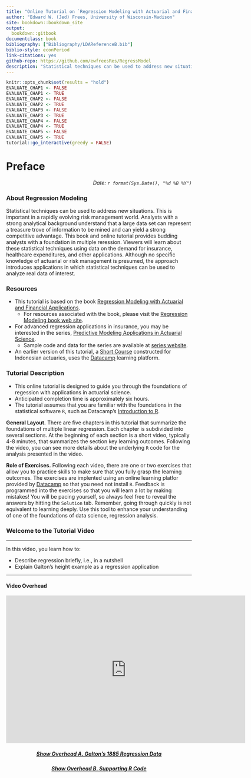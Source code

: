 --- 
title: "Online Tutorial on `Regression Modeling with Actuarial and Financial Applications`"
author: "Edward W. (Jed) Frees, University of Wisconsin-Madison"
site: bookdown::bookdown_site
output:
  bookdown::gitbook
documentclass: book
bibliography: ["Bibliography/LDAReferenceB.bib"]
biblio-style: econPeriod
link-citations: yes
github-repo: https://github.com/ewfreesRes/RegressModel
description: "Statistical techniques can be used to address new situations. This is important in a rapidly evolving risk management world. Analysts with a strong analytical background understand that a large data set can represent a treasure trove of information to be mined and can yield a strong competitive advantage. This course provides budding analysts with a foundation in multiple reression. Participants will learn about these statistical techniques using data on the demand for insurance, lottery sales, healthcare expenditures, and other applications. Although no specific knowledge of actuarial or risk management is presumed, the approach introduces applications in which statistical techniques can be used to analyze real data of interest."
---




```{r include = FALSE}
knitr::opts_chunk$set(results = "hold")
EVALUATE_CHAP1 <- FALSE
EVALUATE_CHAP1 <- TRUE
EVALUATE_CHAP2 <- FALSE
EVALUATE_CHAP2 <- TRUE
EVALUATE_CHAP3 <- FALSE
EVALUATE_CHAP3 <- TRUE
EVALUATE_CHAP4 <- FALSE
EVALUATE_CHAP4 <- TRUE
EVALUATE_CHAP5 <- FALSE
EVALUATE_CHAP5 <- TRUE
tutorial::go_interactive(greedy = FALSE)
```


# Preface {-}

<p style="text-align:right;">
*Date: `r format(Sys.Date(), "%d %B %Y")`*</p>


### About Regression Modeling {-}

Statistical techniques can be used to address new situations. This is important in a rapidly evolving risk management world. Analysts with a strong analytical background understand that a large data set can represent a treasure trove of information to be mined and can yield a strong competitive advantage. This book and online tutorial provides budding analysts with a foundation in multiple reression. Viewers will learn about these statistical techniques using data on the demand for insurance, healthcare expenditures, and other applications. Although no specific knowledge of actuarial or risk management is presumed, the approach introduces applications in which statistical techniques can be used to analyze real data of interest.

### Resources {-}

- This tutorial is based on the book [Regression Modeling with Actuarial and Financial Applications](http://www.cambridge.org/us/academic/subjects/statistics-probability/statistics-econometrics-finance-and-insurance/regression-modeling-actuarial-and-financial-applications?format=PB).
    - For resources associated with the book, please visit the [Regression Modeling book web site](http://research.bus.wisc.edu/RegActuaries). 
- For advanced regression applications in insurance, you may be interested in the series, [Predictive Modeling Applications in Actuarial Science](http://www.cambridge.org/us/academic/subjects/statistics-probability/statistics-econometrics-finance-and-insurance/predictive-modeling-applications-actuarial-science-volume-1). 
    - Sample code and data for the series are available at [series website](http://instruction.bus.wisc.edu/jfrees/jfreesbooks/PredictiveModelingVol1/index.htm).
- An earlier version of this tutorial, a [Short Course](https://www.datacamp.com/courses/8743) constructed for Indonesian actuaries, uses the [Datacamp](https://www.datacamp.com/) learning platform.

### Tutorial Description {-}

- This online tutorial is designed to guide you through the foundations of regession with applications in actuarial science. 
- Anticipated completion time is approximately six hours.
-  The tutorial assumes that you are familiar with the foundations in the statistical software `R`, such as Datacamp's [Introduction to R](https://www.datacamp.com/courses/free-introduction-to-r%20).

**General Layout.** There are five chapters in this tutorial that summarize the foundations of multiple linear regression. Each chapter is subdivided into several sections. At the beginning of each section is a short video, typically 4-8 minutes, that summarizes the section key learning outcomes. Following the video, you can see more details about the underlying `R` code for the analysis presented in the video. 

**Role of Exercises.** Following each video, there are one or two exercises that allow you to practice skills to make sure that you fully grasp the learning outcomes. The exercises are implented using an online learning platfor provided by [Datacamp](https://www.datacamp.com/) so that you need not install `R`. Feedback is programmed into the exercises so that you will learn a lot by making mistakes! You will be pacing yourself, so always feel free to reveal the answers by hitting the `Solution` tab. Remember, going through quickly is not equivalent to learning deeply. Use this tool to enhance your understanding of one of the foundations of data science, regression analysis.


### Welcome to the Tutorial Video {-}

***

In this video, you learn how to:

-   Describe regression briefly, i.e., in a nutshell
-   Explain Galton's height example as a regression application

***


#### Video Overhead {-}

<center>

<iframe id="kaltura_player" src="https://cdnapisec.kaltura.com/p/1660902/sp/166090200/embedIframeJs/uiconf_id/25916071/partner_id/1660902?iframeembed=true&playerId=kaltura_player&entry_id=0_bj34urmj&flashvars[streamerType]=auto&amp;flashvars[localizationCode]=en&amp;flashvars[leadWithHTML5]=true&amp;flashvars[sideBarContainer.plugin]=true&amp;flashvars[sideBarContainer.position]=left&amp;flashvars[sideBarContainer.clickToClose]=true&amp;flashvars[chapters.plugin]=true&amp;flashvars[chapters.layout]=vertical&amp;flashvars[chapters.thumbnailRotator]=false&amp;flashvars[streamSelector.plugin]=true&amp;flashvars[EmbedPlayer.SpinnerTarget]=videoHolder&amp;flashvars[dualScreen.plugin]=true&amp;&wid=0_tp96kyab" width="649" height="401" allowfullscreen webkitallowfullscreen mozAllowFullScreen allow="autoplay *; fullscreen *; encrypted-media *" frameborder="0" title="Kaltura Player"></iframe>

</center>


<h5 style="text-align: center;"><a id="displayOverWelcomeA" href="javascript:toggleDet('toggleOverWelcomeA','displayOverWelcomeA');"><i><strong>Show Overhead A. Galton's 1885 Regression Data</strong></i></a> </h5>
<div id="toggleOverWelcomeA" style="display: none">




$$
\small{\begin{array}{l|ccccccccccc|c}
\hline
\text{Height of }&  &  &  &  &  &  &  &  &  &  &  &  \\
\text{adult child }&  &  &  &  &  &  &  &  &  &  &  &  \\
\text{in inches }& <64.0 & 64.5 & 65.5 & 66.5 & 67.5 & 68.5 &
69.5 & 70.5 & 71.5 & 72.5 & >73.0 & \text{Totals} \\
\hline
>73.7 & - & - & - & - & - & - & 5 & 3 & 2 & 4 & - & 14 \\
73.2 & - & - & - & - & - & 3 & 4 & 3 & 2 & 2 & 3 & 17 \\
72.2 & - & - & 1 & - & 4 & 4 & 11 & 4 & 9 & 7 & 1 & 41 \\
71.2 & - & - & 2 & - & 11 & 18 & 20 & 7 & 4 & 2 & - & 64 \\
70.2 & - & - & 5 & 4 & 19 & 21 & 25 & 14 & 10 & 1 & - & 99 \\
69.2 & 1 & 2 & 7 & 13 & 38 & 48 & 33 & 18 & 5 & 2 & - & 167 \\
68.2 & 1 & - & 7 & 14 & 28 & 34 & 20 & 12 & 3 & 1 & - & 120 \\
67.2 & 2 & 5 & 11 & 17 & 38 & 31 & 27 & 3 & 4 & - & - & 138 \\
66.2 & 2 & 5 & 11 & 17 & 36 & 25 & 17 & 1 & 3 & - & - & 117 \\
65.2 & 1 & 1 & 7 & 2 & 15 & 16 & 4 & 1 & 1 & - & - & 48 \\
64.2 & 4 & 4 & 5 & 5 & 14 & 11 & 16 & - & - & - & - & 59 \\
63.2 & 2 & 4 & 9 & 3 & 5 & 7 & 1 & 1 & - & - & - & 32 \\
62.2 & - & 1 & - & 3 & 3 & - & - & - & - & - & - & 7 \\
<61.2 & 1 & 1 & 1 & - & - & 1 & - & 1 & - & - & - & 5 \\ \hline
\text{Totals }& 14 & 23 & 66 & 78 & 211 & 219 & 183 & 68 & 43 & 19 & 4 & 928 \\
\hline
\end{array}}
$$

</div>

<h5 style="text-align: center;"><a id="displayOverWelcomeB" href="javascript:toggleDet('toggleOverWelcomeB','displayOverWelcomeB');"><i><strong>Show Overhead B. Supporting R Code</strong></i></a> </h5>
<div id="toggleOverWelcomeB" style="display: none">



```{r comment = "", eval = FALSE, warning = FALSE}
# Reformat Data Set
#heights <- read.csv("CSVData\\GaltonFamily.csv",header = TRUE)
heights <- read.csv("https://assets.datacamp.com/production/repositories/2610/datasets/c85ede6c205d22049e766bd08956b225c576255b/galton_height.csv", header = TRUE)
str(heights)
head(heights)
heights$child_ht <- heights$CHILDC
heights$parent_ht <- heights$PARENTC
heights2 <- heights[c("child_ht","parent_ht")]
```

```{r comment = "", eval = EVALUATE_CHAP1}
#heights <- read.csv("CSVData\\galton_height.csv",header = TRUE)
heights <- read.csv("https://assets.datacamp.com/production/repositories/2610/datasets/c85ede6c205d22049e766bd08956b225c576255b/galton_height.csv", header = TRUE)
plot(jitter(heights$parent_ht),jitter(heights$child_ht), ylim = c(60,80), xlim = c(60,80),
     ylab = "height of child", xlab = "height of parents")
abline(lm(heights$child_ht~heights$parent_ht))
abline(0,1,col = "red", lty=2)
summary(lm(heights$child_ht~heights$parent_ht))

```

</div>
